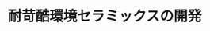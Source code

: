 ﻿---
title: "耐苛酷環境セラミックスの開発"
category: "物質理工学院"
vol: 24
interviewee: "井関 孝善・宮崎広行 "
url: ""
tags: []
pdf: "24-1.pdf"
career: ""
preface: "井関ではエンジンや原子炉などの苛酷な環境にも耐えることのできる「強い」セラミックスについて、研究を進めている。"
---
